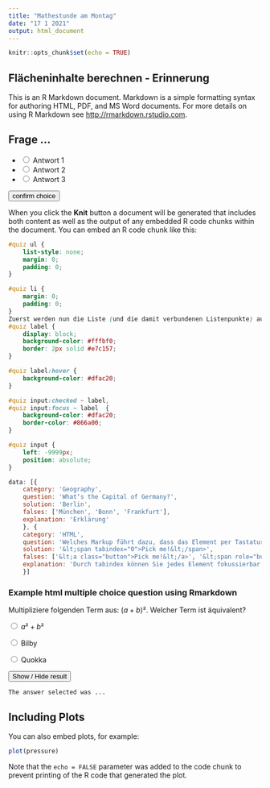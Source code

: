```yaml
---
title: "Mathestunde am Montag"
date: "17 1 2021"
output: html_document
---
```


```r
knitr::opts_chunk$set(echo = TRUE)
```

## Flächeninhalte berechnen - Erinnerung

This is an R Markdown document. Markdown is a simple formatting syntax for authoring HTML, PDF, and MS Word documents. For more details on using R Markdown see <http://rmarkdown.rstudio.com>.

<form id="quiz" action="">
  <h2>Frage …</h2>
  <ul>
    <li>
      <input type="radio" name="answer" id="a27_0" >
      <label for="a27_0">Antwort 1</label></li>
    <li>
      <input type="radio" name="answer" id="a27_1" >
      <label for="a27_1">Antwort 2</label>
    </li>
    <li>
      <input type="radio" name="answer" id="a27_2"   value="Antwort 3">
      <label for="a27_2">Antwort 3</label>
    </li>
  </ul>
  <button type="submit">confirm choice</button>
</form>

When you click the **Knit** button a document will be generated that includes both content as well as the output of any embedded R code chunks within the document. You can embed an R code chunk like this:

```css
#quiz ul {
	list-style: none;
	margin: 0;
	padding: 0;
}

#quiz li {
	margin: 0;
	padding: 0;
}
Zuerst werden nun die Liste (und die damit verbundenen Listenpunkte) ausgeblendet.
#quiz label {
	display: block;
	background-color: #fffbf0;
	border: 2px solid #e7c157;
}

#quiz label:hover {
	background-color: #dfac20;
}

#quiz input:checked ~ label,
#quiz input:focus ~ label  {
	background-color: #dfac20;
	border-color: #866a00;
}

#quiz input {
	left: -9999px;
	position: absolute;
}
```


```js
data: [{
	category: 'Geography',
	question: 'What‘s the Capital of Germany?',
	solution: 'Berlin',
	falses: ['München', 'Bonn', 'Frankfurt'],
	explanation: 'Erklärung'
	}, {
	category: 'HTML',
	question: 'Welches Markup führt dazu, dass das Element per Tastatur&shy;steuerung anwählbar ist?',
	solution: '&lt;span tabindex="0">Pick me!&lt;/span>',
	falses: ['&lt;a class="button">Pick me!&lt;/a>', '&lt;span role="button">Pick me!&lt;/span>'],
	explanation: 'Durch tabindex können Sie jedes Element fokussierbar machen, ein Wert von 0 behält dabei die generische Reihenfolge bei.'
	}]
```
### Example html multiple choice question using Rmarkdown

<!-- Render this Rmarkdown doc to html to make an interactive html / js multiple choice question -->

Multipliziere folgenden Term aus: $(a+b)²$. Welcher Term ist äquivalent?

<!-- Answer options go here -->
<div class="radio">
  <label>
    <input type="radio" name="question01" id="opt1" value="a²+b²" onclick="check_answer()">
    $a²+b²$ 
  </label>
</div>
<div class="radio">
  <label>
    <input type="radio" name="question01" id="opt2" value="Bilby" onclick="check_answer()">
    Bilby
  </label>
</div>
<div class="radio">
  <label>
    <input type="radio" name="question01" id="opt3" value="Quokka" onclick="check_answer()">
    Quokka 
  </label>
</div>

<!-- Check answer button -->
<div>
<button class="btn btn-primary" type="button" onclick="check_answer()" data-toggle="collapse" data-target="#collapseExample" aria-expanded="false" aria-controls="collapseExample">Show / Hide result</button>
</div>
<div class="collapse" id="collapseExample">
  <div class="card card-body" id="answerFeedback">
    The answer selected was ...
  </div>
</div>

<!-- Code to update answer feedback -->
<script type="text/javascript">
function check_answer()
{
    var radioButtons = document.getElementsByName("question01");
    document.getElementById("answerFeedback").innerHTML = "Try selecting an answer!!";
    for(var i = 0; i < radioButtons.length; i++)
    {
        if(radioButtons[i].checked == true)
        {
            var selectedAnswer = "Your selected answer was " + radioButtons[i].value;
            <!-- feedback for correct / incorrect response -->
            var feedback = "Not quite my favourite! Have another go." 
            if(radioButtons[i].value == "Quokka") {
              feedback = "They're my favourite too!"
            }
            document.getElementById("answerFeedback").innerHTML = selectedAnswer + "<br>" + feedback;
            return true;
        }
    }
}
</script>

## Including Plots

You can also embed plots, for example:

```r
plot(pressure)
```

Note that the `echo = FALSE` parameter was added to the code chunk to prevent printing of the R code that generated the plot.
